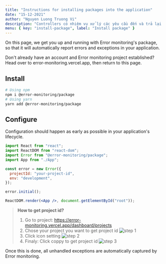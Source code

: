 ```yaml
---
title: "Instructions for installing packages into the application"
date: "15-12-2021"
author: "Nguyen Luong Truong Vi"
description: "Controllers có nhiệm vụ xử lý các yêu cầu đến và trả lại phản hồi cho phía client."
menu: { key: "install-package", label: "Install package" }
---
```


On this page, we get you up and running with Error monitoring's package, so that it will automatically report errors and exceptions in your application.

Don't already have an account and Error monitoring project established? Head over to error-monitoring.vercel.app, then return to this page.

## Install

```bash
# Using npm
npm i @error-monitoring/package
# Using yarn
yarn add @error-monitoring/package
```

## Configure

Configuration should happen as early as possible in your application's lifecycle.

```jsx
import React from "react";
import ReactDOM from "react-dom";
import Error from "@error-monitoring/package";
import App from "./App";

const error = new Error({
  projectId: "your-project-id",
  env: "development",
});

error.initial();

ReactDOM.render(<App />, document.getElementById("root"));
```

> **How to get project id?** <br />
>
> 1. Go to project: https://error-monitoring.vercel.app/dashboard/projects <br />
> 2. Chose your project you want to get project id
>    ![step 1](https://i0.wp.com/s1.uphinh.org/2021/12/15/imagef2b7b91c9e5a6191.png)
> 3. Click icon setting
>    ![step 2](/images/documents/get-project-id-step-3.png)
> 4. Finaly: Click coppy to get project id
>    ![step 3](/images/documents/get-project-id-step-4.png)

Once this is done, all unhandled exceptions are automatically captured by Error monitoring.
